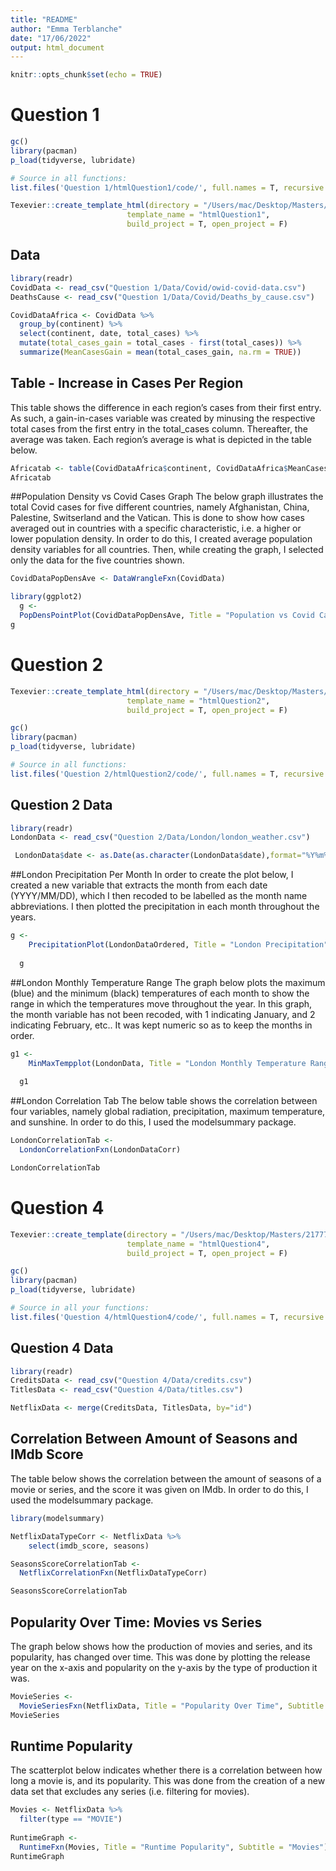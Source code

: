 ```yaml
---
title: "README"
author: "Emma Terblanche"
date: "17/06/2022"
output: html_document
---
```


```r
knitr::opts_chunk$set(echo = TRUE)
```

# Question 1
```r

gc() 
library(pacman)
p_load(tidyverse, lubridate)

# Source in all functions:
list.files('Question 1/htmlQuestion1/code/', full.names = T, recursive = T) %>% as.list() %>% walk(~source(.))


```

```r
Texevier::create_template_html(directory = "/Users/mac/Desktop/Masters/21777039/Question 1/",
                          template_name = "htmlQuestion1",
                          build_project = T, open_project = F)
```

## Data 
``` r
library(readr)
CovidData <- read_csv("Question 1/Data/Covid/owid-covid-data.csv")
DeathsCause <- read_csv("Question 1/Data/Covid/Deaths_by_cause.csv")

CovidDataAfrica <- CovidData %>% 
  group_by(continent) %>% 
  select(continent, date, total_cases) %>% 
  mutate(total_cases_gain = total_cases - first(total_cases)) %>%
  summarize(MeanCasesGain = mean(total_cases_gain, na.rm = TRUE))
```

## Table - Increase in Cases Per Region
This table shows the difference in each region's cases from their first entry. As such, a gain-in-cases variable was created by minusing the respective total cases from the first entry in the total_cases column. Thereafter, the average was taken. Each region's average is what is depicted in the table below. 


```r
Africatab <- table(CovidDataAfrica$continent, CovidDataAfrica$MeanCasesGain)
Africatab
```

##Population Density vs Covid Cases Graph 
The below graph illustrates the total Covid cases for five different countries, namely Afghanistan, China, Palestine, Switserland and the Vatican. This is done to show how cases averaged out in countries with a specific characteristic, i.e. a higher or lower population density. In order to do this, I created average population density variables for all countries. Then, while creating the graph, I selected only the data for the five countries shown. 
```r
CovidDataPopDensAve <- DataWrangleFxn(CovidData)

library(ggplot2)
  g <-
  PopDensPointPlot(CovidDataPopDensAve, Title = "Population vs Covid Cases", Subtitle = "Per Country", xaxis_size = 5, xaxis_rows = 3)
g
````


# Question 2
```r
Texevier::create_template_html(directory = "/Users/mac/Desktop/Masters/21777039/Question 2/",
                          template_name = "htmlQuestion2",
                          build_project = T, open_project = F)
```

```r

gc() 
library(pacman)
p_load(tidyverse, lubridate)

# Source in all functions:
list.files('Question 2/htmlQuestion2/code/', full.names = T, recursive = T) %>% as.list() %>% walk(~source(.))


```

## Question 2 Data
``` r
library(readr)
LondonData <- read_csv("Question 2/Data/London/london_weather.csv")

 LondonData$date <- as.Date(as.character(LondonData$date),format="%Y%m%d")

```

##London Precipitation Per Month 
In order to create the plot below, I created a new variable that extracts the month from each date (YYYY/MM/DD), which I then recoded to be labelled as the month name abbreviations. I then plotted the precipitation in each month throughout the years. 


```r
g <-
    PrecipitationPlot(LondonDataOrdered, Title = "London Precipitation", Subtitle = "Per Month", xaxis_size = 5, xaxis_rows = 3)
  
  g
```
##London Monthly Temperature Range 
The graph below plots the maximum (blue) and the minimum (black) temperatures of each month to show the range in which the temperatures move throughout the year. In this graph, the month variable has not been recoded, with 1 indicating January, and 2 indicating February, etc.. It was kept numeric so as to keep the months in order. 

```r
g1 <-
    MinMaxTempplot(LondonData, Title = "London Monthly Temperature Range", Subtitle = "Minimum and Maximum", xaxis_size = 5, xaxis_rows = 3)
  
  g1

```



##London Correlation Tab
The below table shows the correlation between four variables, namely global radiation, precipitation, maximum temperature, and sunshine. In order to do this, I used the modelsummary package. 
```r
LondonCorrelationTab <-
  LondonCorrelationFxn(LondonDataCorr)

LondonCorrelationTab
```


# Question 4
```r
Texevier::create_template(directory = "/Users/mac/Desktop/Masters/21777039/Question 4/",
                          template_name = "htmlQuestion4",
                          build_project = T, open_project = F)


```

```r

gc() 
library(pacman)
p_load(tidyverse, lubridate)

# Source in all your functions:
list.files('Question 4/htmlQuestion4/code/', full.names = T, recursive = T) %>% as.list() %>% walk(~source(.))

```



## Question 4 Data
``` r
library(readr)
CreditsData <- read_csv("Question 4/Data/credits.csv")
TitlesData <- read_csv("Question 4/Data/titles.csv")

NetflixData <- merge(CreditsData, TitlesData, by="id")
```


## Correlation Between Amount of Seasons and IMdb Score
The table below shows the correlation between the amount of seasons of a movie or series, and the score it was given on IMdb. In order to do this, I used the modelsummary package. 
```r
library(modelsummary)

NetflixDataTypeCorr <- NetflixData %>% 
    select(imdb_score, seasons)

SeasonsScoreCorrelationTab <-
  NetflixCorrelationFxn(NetflixDataTypeCorr)

SeasonsScoreCorrelationTab
```


## Popularity Over Time: Movies vs Series
The graph below shows how the production of movies and series, and its popularity, has changed over time. This was done by plotting the release year on the x-axis and popularity on the y-axis by the type of production it was. 
```r
MovieSeries <- 
  MovieSeriesFxn(NetflixData, Title = "Popularity Over Time", Subtitle = "Movies vs Series")
MovieSeries

```

## Runtime Popularity 
The scatterplot below indicates whether there is a correlation between how long a movie is, and its popularity. This was done from the creation of a new data set that excludes any series (i.e. filtering for movies). 
```r
Movies <- NetflixData %>% 
  filter(type == "MOVIE")
  
RuntimeGraph <- 
  RuntimeFxn(Movies, Title = "Runtime Popularity", Subtitle = "Movies")
RuntimeGraph
```
